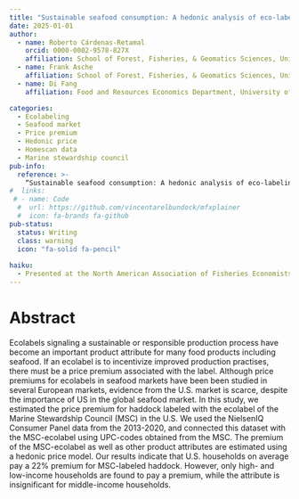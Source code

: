 ```yaml
---
title: "Sustainable seafood consumption: A hedonic analysis of eco-labeling in the haddock U.S. market"
date: 2025-01-01
author:
  - name: Roberto Cárdenas-Retamal
    orcid: 0000-0002-9578-827X
    affiliation: School of Forest, Fisheries, & Geomatics Sciences, University of Florida
  - name: Frank Asche
    affiliation: School of Forest, Fisheries, & Geomatics Sciences, University of Florida
  - name: Di Fang
    affiliation: Food and Resources Economics Department, University of Florida

categories:
  - Ecolabeling
  - Seafood market
  - Price premium
  - Hedonic price
  - Homescan data
  - Marine stewardship council
pub-info:
  reference: >-
    “Sustainable seafood consumption: A hedonic analysis of eco-labeling in the haddock U.S. market”
#  links:
 # - name: Code
  #  url: https://github.com/vincentarelbundock/mfxplainer
  #  icon: fa-brands fa-github
pub-status: 
  status: Writing
  class: warning
  icon: "fa-solid fa-pencil"
  
haiku: 
  - Presented at the North American Association of Fisheries Economists (NAAFE) 2025 Forum in La Jolla, CA
---
```


# Abstract 

Ecolabels signaling a sustainable or responsible production process have become an important product attribute for many food products including seafood. If an ecolabel is to incentivize improved production practises, there must be a price premium associated with the label. Although price premiums for ecolabels in seafood markets have been been studied in several European markets, evidence from the U.S. market is scarce, despite the importance of US in the global seafood market. In this study, we estimated the price premium for haddock labeled with the ecolabel of the Marine Stewardship Council (MSC) in the U.S. We used the NielsenIQ Consumer Panel data from the 2013-2020, and connected this dataset with the MSC-ecolabel using UPC-codes obtained from the MSC. The premium of the MSC-ecolabel as well as other product attributes are estimated using a hedonic price model. Our results indicate that U.S. households on average pay a 22% premium for MSC-labeled haddock. However, only high- and low-income households are found to pay a premium, while the attribute is insignificant for middle-income households.
